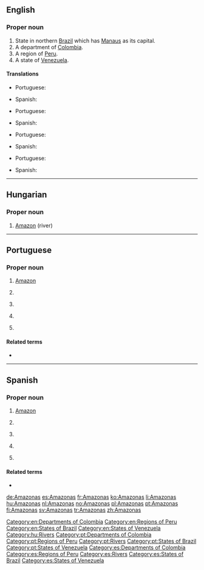 ==English==
{{wikipedia}}

===Proper noun===
{{en-proper noun}}

# State in northern [[Brazil]] which has [[Manaus]] as its capital.
# A department of [[Colombia]].
# A region of [[Peru]].
# A state of [[Venezuela]].

====Translations====
{{trans-top|state of Brazil}}
* Portuguese: {{t|pt|Amazonas}}
{{trans-mid}}
* Spanish: {{t|es|Amazonas}}
{{trans-bottom}}

{{trans-top|department of Colombia}}
* Portuguese: {{t|pt|Amazonas}}
{{trans-mid}}
* Spanish: {{t|es|Amazonas}}
{{trans-bottom}}

{{trans-top|region of Peru}}
* Portuguese: {{t|pt|Amazonas}}
{{trans-mid}}
* Spanish: {{t|es|Amazonas}}
{{trans-bottom}}

{{trans-top|state of Venezuela}}
* Portuguese: {{t|pt|Amazonas}}
{{trans-mid}}
* Spanish: {{t|es|Amazonas}}
{{trans-bottom}}

[[Category:en:Departments of Colombia]]
[[Category:en:Regions of Peru]]
[[Category:en:States of Brazil]]
[[Category:en:States of Venezuela]]

----

==Hungarian==
{{wikipedia|lang=hu}}

===Proper noun===
{{hu-proper noun}}

# [[Amazon]] (river)

[[Category:hu:Rivers]]

----

==Portuguese==
{{wikipedia|lang=pt}}

===Proper noun===
{{pt-proper noun}}

# [[Amazon]] {{gloss|river}}
# {{l|en|Amazonas}} {{gloss|state of Brazil}}
# {{l|en|Amazonas}} {{gloss|region of Peru}}
# {{l|en|Amazonas}} {{gloss|department of Colombia}}
# {{l|en|Amazonas}} {{gloss|state of Venezuela}}

====Related terms====
* {{l|pt|amazonense}}

[[Category:pt:Departments of Colombia]]
[[Category:pt:Regions of Peru]]
[[Category:pt:Rivers]]
[[Category:pt:States of Brazil]]
[[Category:pt:States of Venezuela]]

----

==Spanish==
{{wikipedia|lang=es}}

===Proper noun===
{{es-proper noun}}

# [[Amazon]] {{gloss|river}}
# {{l|en|Amazonas}} {{gloss|state of Brazil}}
# {{l|en|Amazonas}} {{gloss|region of Peru}}
# {{l|en|Amazonas}} {{gloss|department of Colombia}}
# {{l|en|Amazonas}} {{gloss|state of Venezuela}}

====Related terms====
* {{l|es|amazonense}}

[[Category:es:Departments of Colombia]]
[[Category:es:Regions of Peru]]
[[Category:es:Rivers]]
[[Category:es:States of Brazil]]
[[Category:es:States of Venezuela]]

[[de:Amazonas]]
[[es:Amazonas]]
[[fr:Amazonas]]
[[ko:Amazonas]]
[[li:Amazonas]]
[[hu:Amazonas]]
[[nl:Amazonas]]
[[no:Amazonas]]
[[pl:Amazonas]]
[[pt:Amazonas]]
[[fi:Amazonas]]
[[sv:Amazonas]]
[[tr:Amazonas]]
[[zh:Amazonas]]